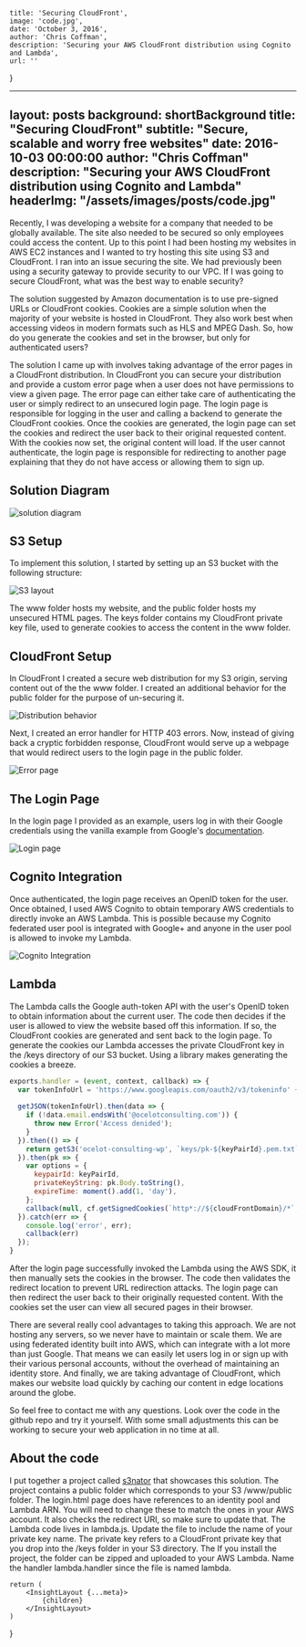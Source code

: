 
    title: 'Securing CloudFront',
    image: 'code.jpg',
    date: 'October 3, 2016',
    author: 'Chris Coffman',
    description: 'Securing your AWS CloudFront distribution using Cognito and Lambda',
    url: ''
}

---
layout:      posts
background:  shortBackground
title:       "Securing CloudFront"
subtitle:    "Secure, scalable and worry free websites"
date:        2016-10-03 00:00:00
author:      "Chris Coffman"
description: "Securing your AWS CloudFront distribution using Cognito and Lambda"
headerImg:  "/assets/images/posts/code.jpg"
---

Recently, I was developing a website for a company that needed to be globally available. The site also needed to be secured so only employees could access the content. Up to this point I had been hosting my websites in AWS EC2 instances and I wanted to try hosting this site using S3 and CloudFront. I ran into an issue securing the site. We had previously been using a security gateway to provide security to our VPC. If I was going to secure CloudFront, what was the best way to enable security?

The solution suggested by Amazon documentation is to use pre-signed URLs or CloudFront cookies. Cookies are a simple solution when the majority of your website is hosted in CloudFront. They also work best when accessing videos in modern formats such as HLS and MPEG Dash. So, how do you generate the cookies and set in the browser, but only for authenticated users?

The solution I came up with involves taking advantage of the error pages in a CloudFront distribution. In CloudFront you can secure your distribution and provide a custom error page when a user does not have permissions to view a given page. The error page can either take care of authenticating the user or simply redirect to an unsecured login page. The login page is responsible for logging in the user and calling a backend to generate the CloudFront cookies. Once the cookies are generated, the login page can set the cookies and redirect the user back to their original requested content. With the cookies now set, the original content will load. If the user cannot authenticate, the login page is responsible for redirecting to another page explaining that they do not have access or allowing them to sign up.

## Solution Diagram

![solution diagram](/assets/images/posts/2016-10-03-cloudfront-security/flow.jpg)

## S3 Setup

To implement this solution, I started by setting up an S3 bucket with the following structure:

![S3 layout](/assets/images/posts/2016-10-03-cloudfront-security/heirarchy.jpg)

The www folder hosts my website, and the public folder hosts my unsecured HTML pages. The keys folder contains my CloudFront private key file, used to generate cookies to access the content in the www folder.

## CloudFront Setup

In CloudFront I created a secure web distribution for my S3 origin, serving content out of the the www folder. I created an additional behavior for the public folder for the purpose of un-securing it.

![Distribution behavior](/assets/images/posts/2016-10-03-cloudfront-security/behaviors.jpg)

Next, I created an error handler for HTTP 403 errors. Now, instead of giving back a cryptic forbidden response, CloudFront would serve up a webpage that would redirect users to the login page in the public folder.

![Error page](/assets/images/posts/2016-10-03-cloudfront-security/error_pages.jpg)

## The Login Page

In the login page I provided as an example, users log in with their Google credentials using the vanilla example from Google's [documentation](https://developers.google.com/identity/sign-in/web/).

![Login page](/assets/images/posts/2016-10-03-cloudfront-security/login.jpg)

## Cognito Integration

Once authenticated, the login page receives an OpenID token for the user. Once obtained, I used AWS Cognito to obtain temporary AWS credentials to directly invoke an AWS Lambda. This is possible because my Cognito federated user pool is integrated with Google+ and anyone in the user pool is allowed to invoke my Lambda.

![Cognito Integration](/assets/images/posts/2016-10-03-cloudfront-security/auth_providers.jpg)

## Lambda

The Lambda calls the Google auth-token API with the user's OpenID token to obtain information about the current user. The code then decides if the user is allowed to view the website based off this information. If so, the CloudFront cookies are generated and sent back to the login page. To generate the cookies our Lambda accesses the private CloudFront key in the /keys directory of our S3 bucket. Using a library makes generating the cookies a breeze.

```js
exports.handler = (event, context, callback) => {
  var tokenInfoUrl = 'https://www.googleapis.com/oauth2/v3/tokeninfo' + events.Logins['accounts.google.com'];
  
  getJSON(tokenInfoUrl).then(data => {
    if (!data.email.endsWith('@ocelotconsulting.com')) {
      throw new Error('Access denided');
    }
  }).then(() => {
    return getS3('ocelot-consulting-wp', `keys/pk-${keyPairId}.pem.txt`);
  }).then(pk => {
    var options = {
      keypairId: keyPairId,
      privateKeyString: pk.Body.toString(),
      expireTime: moment().add(1, 'day'),
    };
    callback(null, cf.getSignedCookies(`http*://${cloudFrontDomain}/*`, options));
  }).catch(err => {
    console.log('error', err);
    callback(err)
  });
}
```

After the login page successfully invoked the Lambda using the AWS SDK, it then manually sets the cookies in the browser. The code then validates the redirect location to prevent URL redirection attacks. The login page can then redirect the user back to their originally requested content. With the cookies set the user can view all secured pages in their browser.

There are several really cool advantages to taking this approach. We are not hosting any servers, so we never have to maintain or scale them. We are using federated identity built into AWS, which can integrate with a lot more than just Google. That means we can easily let users log in or sign up with their various personal accounts, without the overhead of maintaining an identity store. And finally, we are taking advantage of CloudFront, which makes our website load quickly by caching our content in edge locations around the globe.

So feel free to contact me with any questions. Look over the code in the github repo and try it yourself. With some small adjustments this can be working to secure your web application in no time at all.

## About the code

I put together a project called [s3nator](https://github.com/ocelotconsulting/s3nator) that showcases this solution. The project contains a public folder which corresponds to your S3 /www/public folder. The login.html page does have references to an identity pool and Lambda ARN. You will need to change these to match the ones in your AWS account. It also checks the redirect URI, so make sure to update that. The Lambda code lives in lambda.js. Update the file to include the name of your private key name. The private key refers to a CloudFront private key that you drop into the /keys folder in your S3 directory. The If you install the project, the folder can be zipped and uploaded to your AWS Lambda. Name the handler lambda.handler since the file is named lambda.

    return (
        <InsightLayout {...meta}>
            {children}
        </InsightLayout>
    )
}
